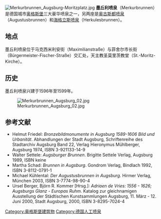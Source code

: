 [[File:Merkurbrunnen_Augsburg-Moritzplatz.jpg|thumb]]
'''墨丘利喷泉'''（Merkurbrunnen）是德国城市[[奥格斯堡|奥格斯堡]]三大豪华喷泉之一，另两座是[[奥古斯都喷泉|奥古斯都喷泉]]（Augustusbrunnen）和[[海格立斯喷泉|海格立斯喷泉]]（Herkulesbrunnen）。

==地点==
墨丘利喷泉位于马克西米利安街（Maximilianstraße）与菲舍尔市长街（Bürgermeister-Fischer-Straße）交汇处，天主教圣莫里茨教堂（St.-Moritz-Kirche）。 

==历史== 
墨丘利喷泉兴建于1596年至1599年。

[[File:Merkurbrunnen_Augsburg_02.jpg|thumb]]

==参考文献==
* Helmut Friedel: ''Bronzebildmonumente in Augsburg 1589-1606 Bild und Urbanität''. Abhandlungen der Stadt Augsburg, Schriftenreihe des Stadtarchiv Augsburg Band 22, Verlag Hieronymus Mühlberger, Augsburg 1974, ISBN 3-921133-14-9 
*Walter Settele: ''Augsburger Brunnen''. Brigitte Settele Verlag, Augsburg 1989, ISBN keine
*Martha Schad: ''Brunnen in Augsburg''. Gondrom Verlag, Bindlach 1992, ISBN 3-8112-0791-1
*Michael Kühlental: ''Der Augustusbrunnen in Augsburg''. Hirmer Verlag, München 2003, ISBN 3-7774-98-90-4
*Ursel Berger, Björn R. Kommer [Hrsg.]: ''Adriaen de Vries: 1556 - 1626; Augsburgs Glanz - Europas Ruhm''. Katalog zur gleichnamigen Ausstellung der Städtischen Kunstsammlungen Augsburg, 11. März - 12. Juni 2000, Stadt Augsburg, 2000, ISBN 3-8295-7024-4

{{commonscat|Merkurbrunnen (Augsburg)}}

[[Category:奥格斯堡建筑物|Category:奥格斯堡建筑物]]
[[Category:德国人工喷泉|Category:德国人工喷泉]]